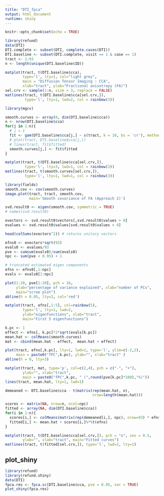 ```yaml
---
title: "DTI_fpca"
output: html_document
runtime: shiny
---
```


```r
knitr::opts_chunk$set(echo = TRUE)
```

```r
library(refund)
data(DTI)
DTI.complete <- subset(DTI, complete.cases(DTI))
DTI.baseline <- subset(DTI.complete, visit == 1 & case == 1)
tract <- 1:93
n <- length(unique(DTI.baseline$ID))
```

```r
matplot(tract, t(DTI.baseline$cca), 
        type='l', lty=1, col="light grey",
        main = "Diffusion Tensor Imaging : CCA",
        xlab="tract", ylab="Fractional anisotropy (FA)")
sel.crv <- sample(1:n, size = 3, replace = FALSE)
matlines(tract, t(DTI.baseline$cca[sel.crv,]), 
         type='l', lty=1, lwd=2, col = rainbow(3))

library(mgcv)

smooth.curves <- array(0, dim(DTI.baseline$cca))
n <- nrow(DTI.baseline$cca)
for(j in 1:n){
  # j = 1
  fit <- gam(DTI.baseline$cca[j,] ~ s(tract, k = 10, bs = 'cr'), method = "REML")
  # plot(tract, DTI.baseline$cca[j,])
  # lines(tract, fit$fitted)
  smooth.curves[j,] <- fit$fitted
}

matplot(tract, t(DTI.baseline$cca[sel.crv,]), 
         type='l', lty=3, lwd=1, col = rainbow(3))
matlines(tract, t(smooth.curves[sel.crv,]), 
         type='l', lty=1, lwd=1, col = rainbow(3))

library(fields)
smooth.cov <- cov(smooth.curves)
image.plot(tract, tract, smooth.cov, 
           main='Smooth covariance of FA (Approach 2)')

svd.result0 <- eigen(smooth.cov, symmetric = TRUE)
# names(svd.result0)

evectors <- svd.result0$vectors[,svd.result0$values > 0]
evalues <- svd.result0$values[svd.result0$values > 0]

head(colSums(evectors^2)) # returns unitary vectors 

efns0 <- evectors*sqrt(93)
evals0 <- evalues/93
pve <- cumsum(evals0)/sum(evals0)
npc <- sum(pve < 0.95) + 1

# truncated estimated eigen components
efns <- efns0[,1:npc]
evals <- evals0[1:npc]

plot(1:20, pve[1:20], pch = 16, 
     ylab="percentage of variance explained", xlab="number of PCs",
     main="scree plot")
abline(h = 0.95, lty=2, col='red')

matplot(tract, efns[,1:5], col=rainbow(5), 
        type='l', lty=1, lwd=2,
        ylab="eigenfunctions", xlab="tract",
        main="First 5 eigenfunctions")

k.pc <- 1
effect <- efns[, k.pc]*2*sqrt(evals[k.pc])
mean.hat <- colMeans(smooth.curves)
mat <- cbind(mean.hat - effect,  mean.hat + effect)

plot(tract, efns[,k.pc], lty=1, lwd=2, type='l', ylim=c(-2,2),
     main = paste0("fPC",k.pc), ylab="", xlab="tract" )
abline(h = 0, lty=3)

matplot(tract, mat, type='p', col=c(2,4), pch = c("-", "+"),
        ylab="", xlab="tract", 
        main = paste0("fPC",k.pc, " (",round(pve[k.pc]*100),"%)"))
lines(tract, mean.hat, lty=1, lwd=1)

demeaned <- DTI.baseline$cca - t(matrix(rep(mean.hat, n),
                                        nrow=length(mean.hat)))

scores <- matrix(NA, nrow=n, ncol=npc)
fitted <- array(NA, dim(DTI.baseline$cca))
for(i in 1:n){
  scores[i,] <- colMeans(matrix(rep(demeaned[i,], npc), nrow=93) * efns)
  fitted[i,] <- mean.hat + scores[i,]%*%t(efns)
}

matplot(tract, t(DTI.baseline$cca[sel.crv,]), pch = "o", cex = 0.5,
        ylab="", xlab="tract", main="Fitted curves")
matlines(tract, t(fitted[sel.crv,]), type='l', lwd=2, lty=1)
```

## plot_shiny

```r
library(refund)
library(refund.shiny)
data(DTI)
fpca.res <- fpca.sc(DTI.baseline$cca, pve = 0.95, var = TRUE)
plot_shiny(fpca.res)
```

